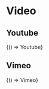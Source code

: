 

<Meta title="Components/Video" />

# Video

## Youtube

<!-- disabled snapshot for this story as youtube player animation cause story renewal in every generation. -->
<Canvas withSource="open">
  <Story
    name="Youtube"
    parameters={{ chromatic: { pauseAnimationAtEnd: true, disableSnapshot: true } }}
  >
    {() => Youtube}
  </Story>
</Canvas>

## Vimeo

<Canvas withSource="open">
  <Story name="Vimeo">{() => Vimeo}</Story>
</Canvas>
